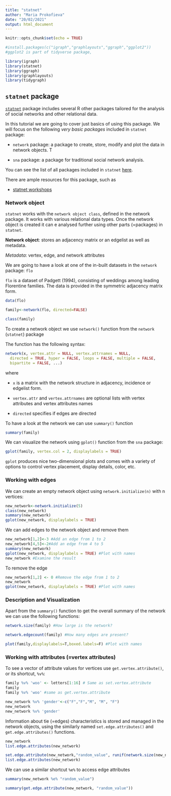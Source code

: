 ```yaml
---
title: "statnet"
author: "Maria Prokofieva"
date: "20/02/2021"
output: html_document
---
```


```r
knitr::opts_chunk$set(echo = TRUE)

#install.packages(c("igraph","graphlayouts","ggraph","ggplot2"))
#ggplot2 is part of tidyverse package,

library(igraph)
library(statnet)
library(ggraph)
library(graphlayouts)
library(tidygraph)
```

## `statnet` package



[`statnet`](https://cran.r-project.org/web/packages/statnet/index.html) package includes several R other packages tailored for  the analysis of social networks and other relational data. 

In this tutorial we are going to cover just basics of using this package. We will focus on the following *very basic packages* included in `statnet` package:

- `network` package: a package to create, store, modify and plot the data in network objects. T

- `sna` package: a package for traditional social network analysis.

You can see the list of all packages included in `statnet` [here](https://cran.r-project.org/web/packages/statnet/statnet.pdf).


There are ample resources for this package, such as

- [statnet workshops](https://github.com/statnet/Workshops/wiki)

### Network object

`statnet` works with the `network object class`, defined in the network package. It works with various relational data types. Once the network object is created it can e analysed further using other parts (=packages) in `statnet`.

**Network object**: stores an adjacency matrix or an edgelist as well as
metadata.

*Metadata*: vertex, edge, and network attributes

We are going to have a look at one of the in-built datasets in the `network` package: `flo`

`flo` is a dataset of Padgett (1994), consisting of weddings among leading Florentine families. The data is provided in the symmetric adjacency matrix form.

```r
data(flo)
```

```r
family<-network(flo, directed=FALSE)

class(family)
```

To create a network object we use `network()` function from the `network` (`statnet`) package

The function has the following syntax:

```r
network(x, vertex.attr = NULL, vertex.attrnames = NULL,
  directed = TRUE, hyper = FALSE, loops = FALSE, multiple = FALSE,
  bipartite = FALSE, ...)
```

where

- `x` is a matrix with the network structure in adjacency, incidence or edgelist form.

- `vertex.attr`  and `vertex.attrnames` are optional lists with vertex attributes and vertex attributes names

- `directed` specifies if edges are directed

To have a look at the network we can use `summary()` function

```r
summary(family)
```

We can visualize the network using `gplot()` function from the `sna` package:

```r
gplot(family, vertex.col = 2, displaylabels = TRUE)
```

`gplot` produces nice two-dimensional plots and comes with a variety of options to control vertex placement, display details, color, etc.

### Working with edges

We can create an empty network object using `network.initialize(n)` with n vertices:

```r
new_network<-network.initialize(5)
class(new_network)
summary(new_network)
gplot(new_network, displaylabels = TRUE)
```

We can add edges to the network object and remove them

```r
new_network[1,2]<-3 #Add an edge from 1 to 2
new_network[4,5]<-2#Add an edge from 4 to 5
summary(new_network)
gplot(new_network, displaylabels = TRUE) #Plot with names
new_network #Examine the result
```

To remove the edge
```r

new_network[1,2] <- 0 #Remove the edge from 1 to 2
new_network 
gplot(new_network, displaylabels = TRUE) #Plot with names
```

### Description and Visualization

Apart from the `summary()` function to get the overall summary of the network we can use the following functions:

```r
network.size(family) #How large is the network?

network.edgecount(family) #How many edges are present?

plot(family,displaylabels=T,boxed.labels=F) #Plot with names
```

### Working with attributes (=vertex attributes)

To see a vector of attribute values for vertices use  `get.vertex.attribute()`, or its shortcut, `%v%`:

```r
family %v% 'woo' <- letters[1:16] # Same as set.vertex.attribute
family
family %v% 'woo' #same as get.vertex.attribute
```

```r
new_network %v% 'gender'<-c("F","F","M", "M", "F")
new_network
new_network %v% 'gender'
```

Information about tie (=edges) characteristics is stored and managed in the network objects, using the similarly named `set.edge.attributes()` and `get.edge.attributes()` functions.

```r
new_network
list.edge.attributes(new_network)

set.edge.attribute(new_network,"random_value", runif(network.size(new_network),0,1))
list.edge.attributes(new_network)
```

We can use a similar shortcut `%e%` to access edge attributes

```r
summary(new_network %e% "random_value")

summary(get.edge.attribute(new_network, "random_value"))


```


